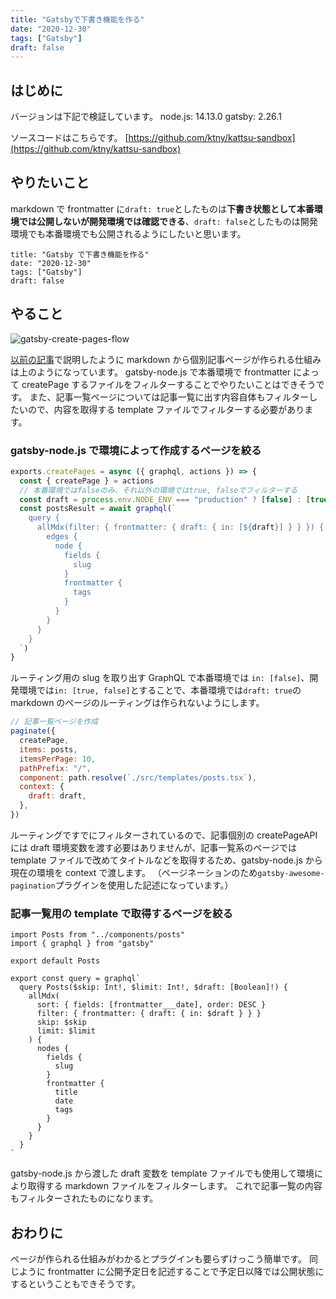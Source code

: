 ```yaml
---
title: "Gatsbyで下書き機能を作る"
date: "2020-12-30"
tags: ["Gatsby"]
draft: false
---
```


## はじめに

バージョンは下記で検証しています。
node.js: 14.13.0
gatsby: 2.26.1

ソースコードはこちらです。
[https://github.com/ktny/kattsu-sandbox](https://github.com/ktny/kattsu-sandbox)

## やりたいこと

markdown で frontmatter に`draft: true`としたものは**下書き状態として本番環境では公開しないが開発環境では確認できる**、`draft: false`としたものは開発環境でも本番環境でも公開されるようにしたいと思います。

```md:title=frontmatterの例
title: "Gatsby で下書き機能を作る"
date: "2020-12-30"
tags: ["Gatsby"]
draft: false
```

## やること

![gatsby-create-pages-flow](./gatsby-create-pages-flow.png)

[以前の記事](../gatsby-original-blog)で説明したように markdown から個別記事ページが作られる仕組みは上のようになっています。
gatsby-node.js で本番環境で frontmatter によって createPage するファイルをフィルターすることでやりたいことはできそうです。
また、記事一覧ページについては記事一覧に出す内容自体もフィルターしたいので、内容を取得する template ファイルでフィルターする必要があります。

### gatsby-node.js で環境によって作成するページを絞る

```js:title=gatsby-node.js
exports.createPages = async ({ graphql, actions }) => {
  const { createPage } = actions
  // 本番環境ではfalseのみ、それ以外の環境ではtrue, falseでフィルターする
  const draft = process.env.NODE_ENV === "production" ? [false] : [true, false]
  const postsResult = await graphql(`
    query {
      allMdx(filter: { frontmatter: { draft: { in: [${draft}] } } }) {
        edges {
          node {
            fields {
              slug
            }
            frontmatter {
              tags
            }
          }
        }
      }
    }
  `)
}
```

ルーティング用の slug を取り出す GraphQL で本番環境では `in: [false]`、開発環境では`in: [true, false]`とすることで、本番環境では`draft: true`の markdown のページのルーティングは作られないようにします。

```js:title=gatsby-node.js
// 記事一覧ページを作成
paginate({
  createPage,
  items: posts,
  itemsPerPage: 10,
  pathPrefix: "/",
  component: path.resolve(`./src/templates/posts.tsx`),
  context: {
    draft: draft,
  },
})
```

ルーティングですでにフィルターされているので、記事個別の createPageAPI には draft 環境変数を渡す必要はありませんが、記事一覧系のページでは template ファイルで改めてタイトルなどを取得するため、gatsby-node.js から現在の環境を context で渡します。
（ページネーションのため`gatsby-awesome-pagination`プラグインを使用した記述になっています。）

### 記事一覧用の template で取得するページを絞る

```js:title=src/templates/posts.tsx
import Posts from "../components/posts"
import { graphql } from "gatsby"

export default Posts

export const query = graphql`
  query Posts($skip: Int!, $limit: Int!, $draft: [Boolean]!) {
    allMdx(
      sort: { fields: [frontmatter___date], order: DESC }
      filter: { frontmatter: { draft: { in: $draft } } }
      skip: $skip
      limit: $limit
    ) {
      nodes {
        fields {
          slug
        }
        frontmatter {
          title
          date
          tags
        }
      }
    }
  }
`
```

gatsby-node.js から渡した draft 変数を template ファイルでも使用して環境により取得する markdown ファイルをフィルターします。
これで記事一覧の内容もフィルターされたものになります。

## おわりに

ページが作られる仕組みがわかるとプラグインも要らずけっこう簡単です。
同じように frontmatter に公開予定日を記述することで予定日以降では公開状態にするということもできそうです。
